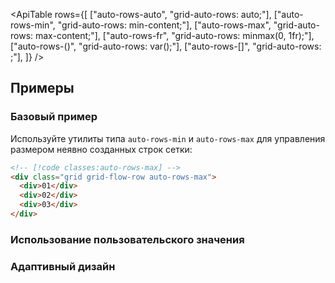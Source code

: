 

<ApiTable
  rows={[
    ["auto-rows-auto", "grid-auto-rows: auto;"],
    ["auto-rows-min", "grid-auto-rows: min-content;"],
    ["auto-rows-max", "grid-auto-rows: max-content;"],
    ["auto-rows-fr", "grid-auto-rows: minmax(0, 1fr);"],
    ["auto-rows-(<custom-property>)", "grid-auto-rows: var(<custom-property>);"],
    ["auto-rows-[<value>]", "grid-auto-rows: <value>;"],
  ]}
/>

## Примеры

### Базовый пример

Используйте утилиты типа `auto-rows-min` и `auto-rows-max` для управления размером неявно созданных строк сетки:

```html
<!-- [!code classes:auto-rows-max] -->
<div class="grid grid-flow-row auto-rows-max">
  <div>01</div>
  <div>02</div>
  <div>03</div>
</div>
```

### Использование пользовательского значения

<UsingACustomValue utility="auto-rows" name="size of implicitly-created grid rows" value="minmax(0,2fr)" />

### Адаптивный дизайн

<ResponsiveDesign
  property="grid-auto-rows"
  defaultClass="grid grid-flow-row auto-rows-max"
  featuredClass="auto-rows-min"
/>
